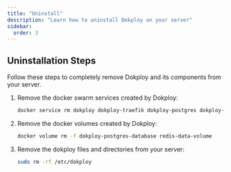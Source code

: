 ```yaml
---
title: "Uninstall"
description: "Learn how to uninstall Dokploy on your server"
sidebar:
  order: 3
---
```




## Uninstallation Steps

Follow these steps to completely remove Dokploy and its components from your server.

<Steps>

1. Remove the docker swarm services created by Dokploy:

   ```bash
   docker service rm dokploy dokploy-traefik dokploy-postgres dokploy-redis
   ```

2. Remove the docker volumes created by Dokploy:

   ```bash
   docker volume rm -f dokploy-postgres-database redis-data-volume
   ```

3. Remove the dokploy files and directories from your server:

   ```bash
   sudo rm -rf /etc/dokploy
   ```



</Steps>


